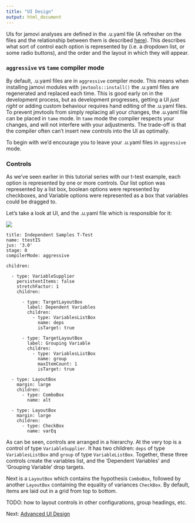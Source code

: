```yaml
---
title: "UI Design"
output: html_document
---
```


UIs for jamovi analyses are defined in the .u.yaml file (A refresher on the files and the relationship between them is described [here](tuts0103-creating-an-analysis.html)). This describes what sort of control each option is represented by (i.e. a dropdown list, or some radio buttons), and the order and the layout in which they will appear.

### `aggressive` vs `tame` compiler mode

By default, .u.yaml files are in `aggressive` compiler mode. This means when installing jamovi modules with `jmvtools::install()` the .u.yaml files are regenerated and replaced each time. This is good early on in the development process, but as development progresses, getting a UI *just right* or adding custom behaviour requires hand editing of the .u.yaml files. To prevent jmvtools from simply replacing all your changes, the .u.yaml file can be placed in `tame` mode. In `tame` mode the compiler respects your changes, and will not interfere with your adjustments. The trade-off is that the compiler often can't insert new controls into the UI as optimally.

To begin with we'd encourage you to leave your .u.yaml files in `aggressive` mode.

### Controls

As we've seen earlier in this tutorial series with our t-test example, each option is represented by one or more controls. Our list option was represented by a list box, boolean options were represented by checkboxes, and Variable options were represented as a box that variables could be dragged to.

Let's take a look at UI, and the .u.yaml file which is responsible for it:

![](ui-basic-design.png)

```
title: Independent Samples T-Test
name: ttestIS
jus: '3.0'
stage: 0
compilerMode: aggressive

children:

  - type: VariableSupplier
    persistentItems: false
    stretchFactor: 1
    children:

      - type: TargetLayoutBox
        label: Dependent Variables
        children:
          - type: VariablesListBox
            name: deps
            isTarget: true

      - type: TargetLayoutBox
        label: Grouping Variable
        children:
          - type: VariablesListBox
            name: group
            maxItemCount: 1
            isTarget: true

  - type: LayoutBox
    margin: large
    children:
      - type: ComboBox
        name: alt

  - type: LayoutBox
    margin: large
    children:
      - type: CheckBox
        name: varEq
```

As can be seen, controls are arranged in a hierarchy. At the very top is a control of type `VariableSupplier`. It has two children: `deps` of type `VariablesListBox` and `group` of type `VariableListBox`. Together, these three controls create the variables list, and the 'Dependent Variables' and 'Grouping Variable' drop targets.

Next is a `LayoutBox` which contains the hypothesis `ComboBox`, followed by another `LayoutBox` containing the equality of variances `CheckBox`. By default, items are laid out in a grid from top to bottom.

TODO: how to layout controls in other configurations, group headings, etc.

Next: [Advanced UI Design](ui-advanced-design.html)
